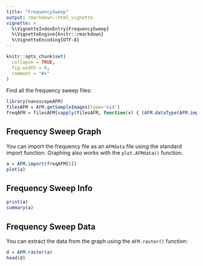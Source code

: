 ```yaml
---
title: "FrequencySweep"
output: rmarkdown::html_vignette
vignette: >
  %\VignetteIndexEntry{FrequencySweep}
  %\VignetteEngine{knitr::rmarkdown}
  %\VignetteEncoding{UTF-8}
---
```


```r
knitr::opts_chunk$set(
  collapse = TRUE,
  fig.width = 6,
  comment = "#>"
)
```

Find all the frequency sweep files:

```r
library(nanoscopeAFM)
filesAFM = AFM.getSampleImages(type='nid')
freqAFM = filesAFM[sapply(filesAFM, function(x) { (AFM.dataType(AFM.import(x)) == 'frequency') })]
```

## Frequency Sweep Graph

You can import the frequency file as an `AFMdata` file using the standard import function. Graphing also works with the `plot.AFMdata()` function.

```r
a = AFM.import(freqAFM[1])
plot(a)
```


## Frequency Sweep Info

```r
print(a)
summary(a)
```


## Frequency Sweep Data

You can extract the data from the graph using the `AFM.raster()` function:


```r
d = AFM.raster(a)
head(d)
```
